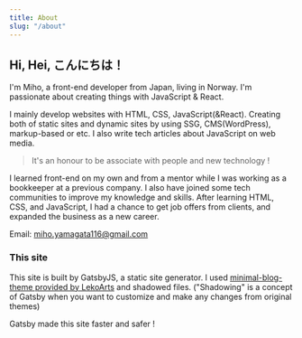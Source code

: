 ```yaml
---
title: About
slug: "/about"
---
```


## Hi, Hei, こんにちは！

I'm Miho, a front-end developer from Japan, living in Norway. I'm passionate about creating things with JavaScript & React.

I mainly develop websites with HTML, CSS, JavaScript(&React). Creating both of static sites and dynamic sites by using SSG, CMS(WordPress), markup-based or etc. I also write tech articles about JavaScript on web media. 
>It's an honour to be associate with people and new technology !

I learned front-end on my own and from a mentor while I was working as a bookkeeper at a previous company. I also have joined some tech communities to improve my knowledge and skills. After learning HTML, CSS, and JavaScript, I had a chance to get job offers from clients, and expanded the business as a new career.

Email: miho.yamagata116@gmail.com

### This site
This site is built by GatsbyJS, a static site generator.
I used [minimal-blog-theme provided by LekoArts](https://github.com/LekoArts/gatsby-starter-minimal-blog) and shadowed files. ("Shadowing" is a concept of Gatsby when you want to customize and make any changes from original themes)

Gatsby made this site faster and safer !
